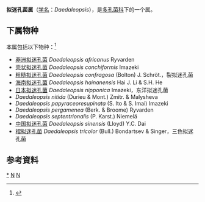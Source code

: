 {{Automatic Taxobox
| taxon = Daedaleopsis
| authority = J.Schröt., 1888
| image = Daedaleopsis confragosa 02.JPG
| image_caption = 裂拟迷孔菌 ''Daedaleopsis confragosa''
| type species = 裂拟迷孔菌 ''Daedaleopsis confragosa''
| type species authority = (Bolton) J.Schröt. (1888)
}}

'''拟迷孔菌属'''（[[学名|学名]]：''Daedaleopsis''），是[[多孔菌科|多孔菌科]]下的一个属。

==下属物种==
本属包括以下物种：<ref>{{cite web |title=Daedaleopsis J.Schröt. |url=https://www.gbif.org/species/2542672 |website=GBIF |access-date=2022-04-28 |archive-date=2021-05-07 |archive-url=https://web.archive.org/web/20210507170033/https://www.gbif.org/species/2542672 }}</ref>
* [[非洲拟迷孔菌|非洲拟迷孔菌]] ''Daedaleopsis africanus'' Ryvarden
* [[壳状拟迷孔菌|壳状拟迷孔菌]] ''Daedaleopsis conchiformis'' Imazeki
* [[粗糙拟迷孔菌|粗糙拟迷孔菌]] ''Daedaleopsis confragosa'' (Bolton) J. Schröt.，裂拟迷孔菌
* [[海南拟迷孔菌|海南拟迷孔菌]] ''Daedaleopsis hainanensis'' Hai J. Li & S.H. He
* [[日本拟迷孔菌|日本拟迷孔菌]] ''Daedaleopsis nipponica'' Imazeki，东洋拟迷孔菌
* ''Daedaleopsis nitida'' (Durieu & Mont.) Zmitr. & Malysheva
* ''Daedaleopsis papyraceoresupinata'' (S. Ito & S. Imai) Imazeki
* ''Daedaleopsis pergamenea'' (Berk. & Broome) Ryvarden
* ''Daedaleopsis septentrionalis'' (P. Karst.) Niemelä
* [[中国拟迷孔菌|中国拟迷孔菌]] ''Daedaleopsis sinensis'' (Lloyd) Y.C. Dai
* [[褶拟迷孔菌|褶拟迷孔菌]] ''Daedaleopsis tricolor'' (Bull.) Bondartsev & Singer，三色拟迷孔菌

==参考資料==
{{reflist}}

{{taxonbar}}
[[Category:_拟迷孔菌属|*]]
[[Category:_多孔菌科|N]]
[[Category:_1888年描述的分类群|N]]